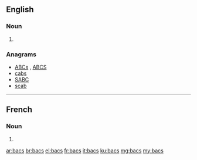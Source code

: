 {{also|BACS}}
==English==

===Noun===
{{head|en|plural}}

# {{plural of|bac|lang=en}}

===Anagrams===
* [[ABCs#English|ABCs]] , [[ABCS#English|ABCS]]
* [[cabs#English|cabs]]
* [[SABC#English|SABC]]
* [[scab#English|scab]]

----
==French==

===Noun===
{{head|fr|plural|g=m}}

# {{plural of|bac|lang=fr}}

[[ar:bacs]]
[[br:bacs]]
[[el:bacs]]
[[fr:bacs]]
[[it:bacs]]
[[ku:bacs]]
[[mg:bacs]]
[[my:bacs]]
